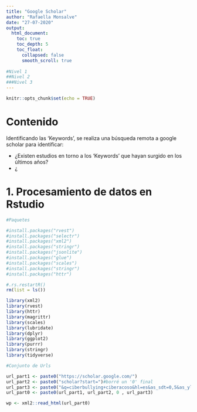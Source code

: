 ```yaml
---
title: "Google Scholar"
author: "Rafaella Monsalve"
date: "27-07-2020"
output: 
  html_document:
    toc: true
    toc_depth: 5
    toc_float:
      collapsed: false
      smooth_scroll: true
      
#Nivel 1
##Nivel 2
###Nivel 3
---
```


```r
knitr::opts_chunk$set(echo = TRUE)
```

# Contenido {.unnumbered}

Identificando las 'Keywords', se realiza una búsqueda remota a google scholar para identificar:

- ¿Existen estudios en torno a los 'Keywords' que hayan surgido en los últimos años?
- ¿ 

# 1. Procesamiento de datos en Rstudio
```r
#Paquetes

#install.packages("rvest")
#install.packages("selectr")
#install.packages("xml2")
#install.packages("stringr")
#install.packages("jsonlite")
#install.packages("glue")
#install.packages("scales")
#install.packages("stringr")
#install.packages("httr")
```


```r
#.rs.restartR()
rm(list = ls())

library(xml2)
library(rvest)
library(httr)
library(magrittr)
library(scales)
library(lubridate)
library(dplyr)
library(ggplot2)
library(purrr)
library(stringr)
library(tidyverse)

```


```r
#Conjunto de Urls 

url_part1 <- paste0("https://scholar.google.com/")
url_part2 <- paste0("scholar?start=")#borré un '0' final
url_part3 <- paste0("&q=ciberbullying+ciberacoso&hl=es&as_sdt=0,5&as_ylo=2019")
url_part0 <- paste0(url_part1, url_part2, 0 , url_part3)

wp <- xml2::read_html(url_part0)
```

